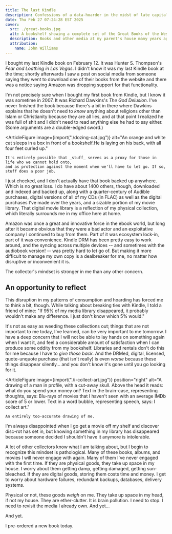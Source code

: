 ```yaml
---
title: The last Kindle
description: Confessions of a data-hoarder in the midst of late capitalism.
date: Thu Feb 27 07:24:28 EST 2025
cover:
  src: ./great-books.jpg
  alt: A bookshelf showing a complete set of the Great Books of the Western World, a wooden jack-o-lantern, and a ceramic lamp shaped like a pair of siamese cats. Off to the side you can see a couple of media shelves with variety of DVDs.
  description: Books and other media at my parent's house many years ago. I grew up with the set of Great Books of the Western World here. They made multiple moves with us, including several overseas trips. Most of the volumes were never opened.
  attribution:
    name: John Williams
---
```



I bought my last Kindle book on February 12. It was Hunter S. Thompson's _Fear and Loathing in Las Vegas_. I didn't know it was my last Kindle book at the time; shortly afterwards I saw a post on social media from someone saying they went to download one of their books from the website and there was a notice saying Amazon was dropping support for that functionality.

I'm not precisely sure when I bought my first book from Kindle, but I know it was sometime in 2007. It was Richard Dawkins's _The God Delusion_. I've never finished the book because there's a bit in there where Dawkins explains that he doesn't need to _know_ anything about religions other than Islam or Christianity because they are all lies, and at that point I realized he was full of shit and I didn't need to read anything else he had to say either. (Some arguments are a double-edged sword.)

<ArticleFigure
	image={import("./dozing-cat.jpg")}
	alt="An orange and white cat sleeps in a box in front of a bookshelf.He is laying on his back, with all four feet curled up."
>
	It's entirely possible that _stuff_ serves as a proxy for those in life who we cannot hold onto,
	and as protection against the moment when we'll have to let go. If so, stuff does a poor job.
</ArticleFigure>

I just checked, and I don't actually have that book backed up anywhere. Which is no great loss. I do
have about 1400 others, though, downloaded and indexed and backed up, along with a quarter-century
of Audible purchases, digital versions of all of my CDs (in FLAC) as well as the digital purchases
I've made over the years, and a sizable portion of my movie library. That digital movie library is a
reflection of my physical collection, which literally surrounds me in my office here at home.

Amazon was once a great and innovative force in the ebook world, but long after it became obvious that they were a bad actor and an exploitative company I continued to buy from them. Part of it was ecosystem lock-in, part of it was convenience. Kindle DRM has been pretty easy to work around, and the syncing across multiple devices -- and sometimes with the audiobook version! -- was pretty hard to let go of. But making it more difficult to manage my own copy is a dealbreaker for me, no matter how disruptive or inconvenient it is.

The collector's mindset is stronger in me than any other concern.

## An opportunity to reflect

This disruption in my patterns of consumption and hoarding has forced me to think a bit, though. While talking about breaking ties with Kindle, I told a friend of mine: "If 95% of my media library disappeared, it probably wouldn't make any difference. I just don't know which 5% would."

It's not as easy as weeding these collections out; things that are not important to me today, I've learned, can be very important to me tomorrow. I have a deep concern that I will not be able to lay hands on something again when I want it, and feel a considerable amount of satisfaction when I can produce some oddity from my bookshelf. Libraries and rentals don't do this for me because I have to _give those back._ And the DRMed, digital, licensed, quote-unquote purchase (that isn't really) is even _worse_ because these things disappear silently… and you don't know it's gone until you go looking for it.

<ArticleFigure
	image={import("./i-collect-art.jpg")}
	position="right"
	alt="A drawing of a man in profile, with a cut-away skull. Above the head it reads: what do you spend your money on? Text in the brain-case, representing thoughts, says: Blu-rays of movies that I haven't seen with an average IMDb score of 5 or lower. Text in a word bubble, representing speech, says: I collect art."
>
	An entirely too-accurate drawing of me.
</ArticleFigure>

I'm always disappointed when I go get a movie off my shelf and discover disc-rot has set in, but knowing something in my library has disappeared because someone decided I shouldn't have it anymore is intolerable.

A lot of other collectors know what I am talking about, but I begin to recognize this mindset is pathological. Many of these books, albums, and movies I will never engage with again. Many of them I've never engaged with the first time. If they are physical goods, they take up space in my house. I worry about them getting damp, getting damaged, getting sun-bleached. If they are digital goods, storing them costs time and money. I get to worry about hardware failures, redundant backups, databases, delivery systems.

Physical or not, these goods _weigh_ on me. They take up space in my head, if not my house. They are ether-clutter. It is brain pollution. I need to stop. I need to revisit the media I already own. And yet…

And yet.

I pre-ordered a new book today.
